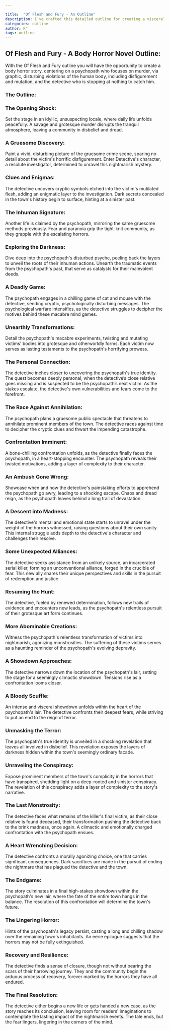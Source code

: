 ```yaml
---

title:  "Of Flesh and Fury - An Outline"
description: I've crafted this detailed outline for creating a visceral body horror narrative, following a detective's descent into darkness while hunting a deranged killer. Each beat progressively intensifies the horror and psychological tension, from the initial shocking discovery through to the final confrontation. The structure weaves together elements of police procedural and psychological thriller with graphic body horror, building toward a haunting conclusion that leaves lasting scars on both the characters and reader.
categories: outline
author: K°
tags: outline
---
```


## Of Flesh and Fury - A Body Horror Novel Outline:
With the Of Flesh and Fury outline you will have the opportunity to create a body horror story, centering on a psychopath who focuses on murder, via graphic, disturbing violations of the human body, including disfigurement and mutation, and the detective who is stopping at nothing to catch him.

### The Outline:
### The Opening Shock:
Set the stage in an idyllic, unsuspecting locale, where daily life unfolds peacefully. A savage and grotesque murder disrupts the tranquil atmosphere, leaving a community in disbelief and dread.

### A Gruesome Discovery:
Paint a vivid, disturbing picture of the gruesome crime scene, sparing no detail about the victim's horrific disfigurement. Enter Detective's character, a resolute investigator, determined to unravel this nightmarish mystery.

### Clues and Enigmas:
The detective uncovers cryptic symbols etched into the victim's mutilated flesh, adding an enigmatic layer to the investigation. Dark secrets concealed in the town's history begin to surface, hinting at a sinister past.

### The Inhuman Signature:
Another life is claimed by the psychopath, mirroring the same gruesome methods previously. Fear and paranoia grip the tight-knit community, as they grapple with the escalating horrors.

### Exploring the Darkness:
Dive deep into the psychopath's disturbed psyche, peeling back the layers to unveil the roots of their inhuman actions. Unearth the traumatic events from the psychopath's past, that serve as catalysts for their malevolent deeds.

### A Deadly Game:
The psychopath engages in a chilling game of cat and mouse with the detective, sending cryptic, psychologically disturbing messages. The psychological warfare intensifies, as the detective struggles to decipher the motives behind these macabre mind games.

### Unearthly Transformations:
Detail the psychopath's macabre experiments, twisting and mutating victims' bodies into grotesque and otherworldly forms. Each victim now serves as lasting testaments to the psychopath's horrifying prowess.

### The Personal Connection:
The detective inches closer to uncovering the psychopath's true identity. The quest becomes deeply personal, when the detective’s close relative goes missing and is suspected to be the psychopath’s next victim. As the stakes escalate, the detective's own vulnerabilities and fears come to the forefront.

### The Race Against Annihilation:
The psychopath plans a gruesome public spectacle that threatens to annihilate prominent members of the town. The detective races against time to decipher the cryptic clues and thwart the impending catastrophe.

### Confrontation Imminent:
A bone-chilling confrontation unfolds, as the detective finally faces the psychopath, in a heart-stopping encounter. The psychopath reveals their twisted motivations, adding a layer of complexity to their character.

### An Ambush Gone Wrong:
Showcase when and how the detective's painstaking efforts to apprehend the psychopath go awry, leading to a shocking escape. Chaos and dread reign, as the psychopath leaves behind a long trail of devastation.

### A Descent into Madness:
The detective's mental and emotional state starts to unravel under the weight of the horrors witnessed, raising questions about their own sanity. This internal struggle adds depth to the detective's character and challenges their resolve.

###  Some Unexpected Alliances:
The detective seeks assistance from an unlikely source, an incarcerated serial killer, forming an unconventional alliance, forged in the crucible of fear. This new ally shares their unique perspectives and skills in the pursuit of redemption and justice.

### Resuming the Hunt:
The detective, fueled by renewed determination, follows new trails of evidence and encounters new leads, as the psychopath's relentless pursuit of their grotesque art form continues.

### More Abominable Creations:
Witness the psychopath's relentless transformation of victims into nightmarish, agonizing monstrosities. The suffering of these victims serves as a haunting reminder of the psychopath's evolving depravity.

### A Showdown Approaches:
The detective narrows down the location of the psychopath's lair, setting the stage for a seemingly climactic showdown. Tensions rise as a confrontation looms closer.

### A Bloody Scuffle:
An intense and visceral showdown unfolds within the heart of the psychopath's lair. The detective confronts their deepest fears, while striving to put an end to the reign of terror.

### Unmasking the Terror:
The psychopath's true identity is unveiled in a shocking revelation that leaves all involved in disbelief. This revelation exposes the layers of darkness hidden within the town's seemingly ordinary facade.

### Unraveling the Conspiracy:
Expose prominent members of the town's complicity in the horrors that have transpired, shedding light on a deep-rooted and sinister conspiracy. The revelation of this conspiracy adds a layer of complexity to the story's narrative.

### The Last Monstrosity:
The detective faces what remains of the killer's final victim, as their close relative is found deceased, their transformation pushing the detective back to the brink madness, once again. A climactic and emotionally charged confrontation with the psychopath ensues.

### A Heart Wrenching Decision:
The detective confronts a morally agonizing choice, one that carries significant consequences. Dark sacrifices are made in the pursuit of ending the nightmare that has plagued the detective and the town.

### The Endgame:
The story culminates in a final high-stakes showdown within the psychopath's new lair, where the fate of the entire town hangs in the balance. The resolution of this confrontation will determine the town's future.

### The Lingering Horror:
Hints of the psychopath's legacy persist, casting a long and chilling shadow over the remaining town's inhabitants. An eerie epilogue suggests that the horrors may not be fully extinguished.

### Recovery and Resilience:
The detective finds a sense of closure, though not without bearing the scars of their harrowing journey. They and the community begin the arduous process of recovery, forever marked by the horrors they have all endured.

### The Final Resolution:
The detective either begins a new life or gets handed a new case, as the story reaches its conclusion, leaving room for readers' imaginations to contemplate the lasting impact of the nightmarish events. The tale ends, but the fear lingers, lingering in the corners of the mind.

